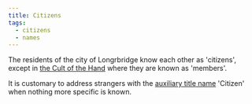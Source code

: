 ```yaml
---
title: Citizens
tags:
  - citizens
  - names
---
```

The residents of the city of Longrbridge know each other as 'citizens',
except in [the Cult of the Hand](lore:cult-of-the-hand) where they are known as
'members'.

It is customary to address strangers with the [auxiliary title name](lore:auxiliary-names)
'Citizen' when nothing more specific is known.
